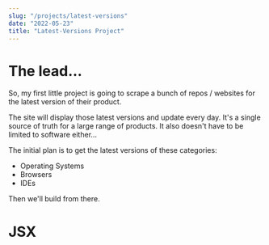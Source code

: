 ```yaml
---
slug: "/projects/latest-versions"
date: "2022-05-23"
title: "Latest-Versions Project"
---
```



# The lead...

So, my first little project is going to scrape a bunch of repos / websites for the latest version
of their product. 

The site will display those latest versions and update every day. It's a single source of truth for
a large range of products. It also doesn't have to be limited to software either...

The initial plan is to get the latest versions of these categories:
- Operating Systems
- Browsers
- IDEs

Then we'll build from there.

# JSX

